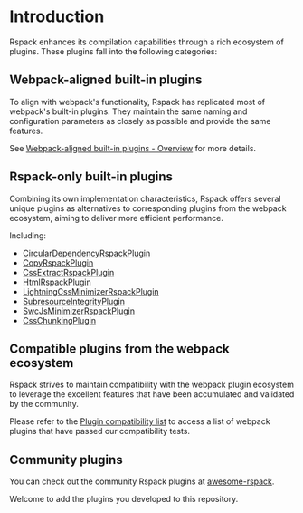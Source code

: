 # Introduction

Rspack enhances its compilation capabilities through a rich ecosystem of plugins. These plugins fall into the following categories:

## Webpack-aligned built-in plugins

To align with webpack's functionality, Rspack has replicated most of webpack's built-in plugins. They maintain the same naming and configuration parameters as closely as possible and provide the same features.

See [Webpack-aligned built-in plugins - Overview](/plugins/webpack/index) for more details.

## Rspack-only built-in plugins

Combining its own implementation characteristics, Rspack offers several unique plugins as alternatives to corresponding plugins from the webpack ecosystem, aiming to deliver more efficient performance.

Including:

- [CircularDependencyRspackPlugin](/plugins/rspack/circular-dependency-rspack-plugin)
- [CopyRspackPlugin](/plugins/rspack/copy-rspack-plugin)
- [CssExtractRspackPlugin](/plugins/rspack/css-extract-rspack-plugin)
- [HtmlRspackPlugin](/plugins/rspack/html-rspack-plugin)
- [LightningCssMinimizerRspackPlugin](/plugins/rspack/lightning-css-minimizer-rspack-plugin)
- [SubresourceIntegrityPlugin](/plugins/rspack/subresource-integrity-plugin)
- [SwcJsMinimizerRspackPlugin](/plugins/rspack/swc-js-minimizer-rspack-plugin)
- [CssChunkingPlugin](/plugins/rspack/css-chunking-plugin)

## Compatible plugins from the webpack ecosystem

Rspack strives to maintain compatibility with the webpack plugin ecosystem to leverage the excellent features that have been accumulated and validated by the community.

Please refer to the [Plugin compatibility list](/guide/compatibility/plugin) to access a list of webpack plugins that have passed our compatibility tests.

## Community plugins

You can check out the community Rspack plugins at [awesome-rspack](https://github.com/web-infra-dev/awesome-rspack).

Welcome to add the plugins you developed to this repository.
